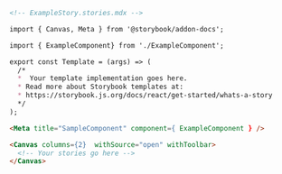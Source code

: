```md
<!-- ExampleStory.stories.mdx -->

import { Canvas, Meta } from '@storybook/addon-docs';

import { ExampleComponent} from './ExampleComponent';

export const Template = (args) => (
  /*
  *  Your template implementation goes here.
  * Read more about Storybook templates at:
  * https://storybook.js.org/docs/react/get-started/whats-a-story
  */
);

<Meta title="SampleComponent" component={ ExampleComponent } />

<Canvas columns={2}  withSource="open" withToolbar>
  <!-- Your stories go here -->
</Canvas>
```